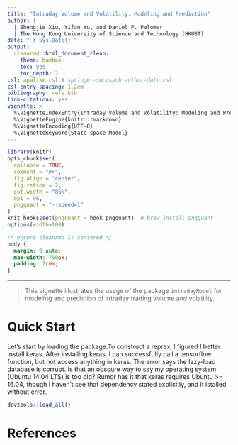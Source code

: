 ```yaml
---
title: "Intraday Volume and Volatility: Modeling and Prediction"
author: |
  | Shengjie Xiu, Yifan Yu, and Daniel P. Palomar
  | The Hong Kong University of Science and Technology (HKUST)
date: "`r Sys.Date()`"
output: 
  cleanrmd::html_document_clean:
    theme: bamboo
    toc: yes
    toc_depth: 2
csl: apalike.csl # springer-socpsych-author-date.csl
csl-entry-spacing: 1.2em
bibliography: refs.bib
link-citations: yes
vignette: >
  %\VignetteIndexEntry{Intraday Volume and Volatility: Modeling and Prediction}
  %\VignetteEngine{knitr::rmarkdown}
  %\VignetteEncoding{UTF-8}
  %\VignetteKeyword{State-space Model}
---
```


```r
library(knitr)
opts_chunk$set(
  collapse = TRUE,
  comment = "#>",
  fig.align = "center",
  fig.retina = 2,
  out.width = "85%",
  dpi = 96,
  pngquant = "--speed=1"
)
knit_hooks$set(pngquant = hook_pngquant)  # brew install pngquant
options(width=100)
```

```css
/* ensure cleanrmd is centered */
body {
  margin: 0 auto;
  max-width: 750px;
  padding: 2rem;
}
```

-----------
> This vignette illustrates the usage of the package `intradayModel` for modeling and prediction of intraday trading volume and volatility.


# Quick Start

Let's start by loading the package:To construct a reprex, I figured I better install keras. After installing keras, I can successfully call a tensorflow function, but not access anything in keras. The error says the lazy-load database is corrupt. Is that an obscure way to say my operating system (Ubuntu 14.04 LTS) is too old? Rumor has it that keras requires Ubuntu >= 16.04, though I haven't see that dependency stated explicitly, and it istalled without error.
```r
devtools::load_all()
```


# References {-}


